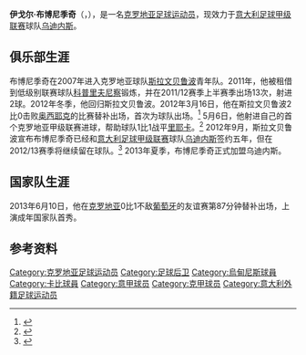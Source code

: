 {{noteTA
|G1=Football
|G2=uefa
}}

{{Infobox football biography
| name                = 伊戈尔·布博尼季奇<br>Igor Bubnjić
| image               = 
| birth_date         = {{Birth date and age|df=yes|1992|7|17}}
| birth_place = [[克罗地亚|克罗地亚]][[斯普利特|斯普利特]]
| height              = {{height|m=1.88|abbr=on}}
| position            = [[后卫_(足球)|后卫]]
| currentclub         = [[乌迪内斯足球俱乐部|乌迪内斯]]
| clubnumber          = 12
| youthyears1         = 1998–2004 |youthclubs1 = Daruvar
| youthyears2         = 2004–2005 |youthclubs2 = Kamen Sirać
| youthyears3         = 2005–2007 |youthclubs3 = Daruvar
| youthyears4         = 2007–2011 |youthclubs4 = [[斯拉文贝鲁波足球俱乐部|斯拉文贝鲁波]]
| years1              = 2011–2013 |clubs1 = [[斯拉文贝鲁波足球俱乐部|斯拉文贝鲁波]]    |caps1 = 34 |goals1 = 2
| years2              = 2011–2012 |clubs2 = → [[NK_Koprivnica|科普里夫尼察]] (租借) |caps2 = 13 |goals2 = 2
| years3              = 2013–     |clubs3 = [[乌迪内斯足球俱乐部|乌迪内斯]]    |caps3 = 2 |goals3 = 0
| nationalyears1      = 2011      |nationalteam1 = [[克罗地亚20岁以下国家足球队|克罗地亚U20]] 
| nationalcaps1       = 3         |nationalgoals1 = 0
| nationalyears2      = 2012–     |nationalteam2 = [[克罗地亚21岁以下国家足球队|克罗地亚U21]] 
| nationalcaps2       = 4         |nationalgoals2 = 0
| nationalyears3      = 2013–     |nationalteam3 = [[克罗地亚国家足球队|克罗地亚]] 
| nationalcaps3       = 2         |nationalgoals3 = 0         
| pcupdate            = {{date|2013-11-27}}
| ntupdate            = {{date|2013-9-10}}
}}
'''伊戈尔·布博尼季奇'''（'''{{lang-hr|Igor Bubnjić}}'''，{{bd|1992年|7月17日|||catIdx=Bubnjic, Igor}}），是一名[[克罗地亚|克罗地亚]][[足球|足球]][[运动员|运动员]]，现效力于[[意大利足球甲级联赛|意大利足球甲级联赛]]球队[[乌迪内斯足球俱乐部|乌迪内斯]]。

==俱乐部生涯==
布博尼季奇在2007年进入克罗地亚球队[[斯拉文贝鲁波足球俱乐部|斯拉文贝鲁波]]青年队。2011年，他被租借到低级别联赛球队[[NK_Koprivnica|科普里夫尼察]]锻炼，并在2011/12赛季上半赛季出场13次，射进2球。2012年冬季，他回归斯拉文贝鲁波。2012年3月16日，他在斯拉文贝鲁波2比0击败[[奥西耶克足球俱乐部|奥西耶克]]的比赛替补出场，首次为球队出场。<ref>{{cite news |url=http://www.hrsport.net/vijesti/436563/nogomet-1-hnl/vugrincev-125-gol-u-pobjedi-slavena/ |title=Vugrinčev 125. gol u pobjedi Slavena |last=Strahija |first=Ivana |date=16 March 2012 |work=Sportnet.hr |language=hr |accessdate=28 September 2012 |archive-date=2015-09-24 |archive-url=https://web.archive.org/web/20150924050949/http://www.hrsport.net/vijesti/436563/nogomet-1-hnl/vugrincev-125-gol-u-pobjedi-slavena/ |dead-url=no }}</ref> 5月6日，他射进自己的首个克罗地亚甲级联赛进球，帮助球队1比1战平[[里耶卡足球俱乐部|里耶卡]]。<ref>{{cite news |url=http://www.hrsport.net/vijesti/439694/nogomet-1-hnl/slaven-belupo-pokvario-slavlje-na-kantridi-rijeka-ponovno-ostala-bez-tri-boda/ |title=Slaven Belupo pokvario slavlje na Kantridi, Rijeka ponovno ostala bez tri boda |last=Molnar |first=Ivan Dorian |date=6 May 2012 |work=Sportnet.hr |language=hr |accessdate=28 September 2012 |archive-date=2015-09-24 |archive-url=https://web.archive.org/web/20150924051022/http://www.hrsport.net/vijesti/439694/nogomet-1-hnl/slaven-belupo-pokvario-slavlje-na-kantridi-rijeka-ponovno-ostala-bez-tri-boda/ |dead-url=no }}</ref> 2012年9月，斯拉文贝鲁波宣布布博尼季奇已经和[[意大利足球甲级联赛|意大利足球甲级联赛]]球队[[乌迪内斯足球俱乐部|乌迪内斯]]签约五年，但在2012/13赛季将继续留在球队。<ref>{{cite news |url=http://www.hrsport.net/vijesti/447641/nogomet-1-hnl/igor-bubnjic-od-sljedece-sezone-u-udineseu/ |title=Igor Bubnjić od sljedeće sezone u Udineseu |last=Strahija |first=Ivana |last2=Tolić |first2=Josip |date=28 September 2012 |work=Sportnet.hr |language=hr |accessdate=28 September 2012 |archive-date=2015-09-24 |archive-url=https://web.archive.org/web/20150924051837/http://www.hrsport.net/vijesti/447641/nogomet-1-hnl/igor-bubnjic-od-sljedece-sezone-u-udineseu/ |dead-url=no }}</ref> 2013年夏季，布博尼季奇正式加盟乌迪内斯。

==国家队生涯==
2013年6月10日，他在[[克罗地亚国家足球队|克罗地亚]]0比1不敌[[葡萄牙国家足球队|葡萄牙]]的友谊赛第87分钟替补出场，上演成年国家队首秀。

==参考资料==
{{reflist}}

{{DEFAULTSORT:Bubnjic, Igor}}
[[Category:克罗地亚足球运动员|Category:克罗地亚足球运动员]]
[[Category:足球后卫|Category:足球后卫]]
[[Category:烏甸尼斯球員|Category:烏甸尼斯球員]]
[[Category:卡比球員|Category:卡比球員]]
[[Category:意甲球员|Category:意甲球员]]
[[Category:克甲球员|Category:克甲球员]]
[[Category:意大利外籍足球运动员|Category:意大利外籍足球运动员]]